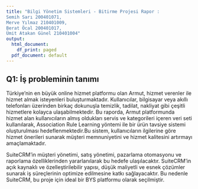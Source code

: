 ```yaml
---
title: "Bilgi Yönetim Sistemleri - Bitirme Projesi Rapor : 
Semih Sarı 200401071,
Merve Yılmaz 210401009,
Berat Öcal 200401017,
Ümit Atakan Günel 210401004"
output:
  html_document:
    df_print: paged
  pdf_document: default
---
```


## Q1: İş probleminin tanımı 

Türkiye’nin en büyük online hizmet platformu olan Armut, hizmet verenler ile hizmet almak isteyenleri buluşturmaktadır. Kullanıcılar, bilgisayar veya akıllı telefonları üzerinden birkaç dokunuşla temizlik, tadilat, nakliyat gibi çeşitli hizmetlere kolayca ulaşabilmektedir. Bu raporda, Armut platformunda hizmet alan kullanıcıların almış oldukları servis ve kategorileri içeren veri seti kullanılarak, Association Rule Learning yöntemi ile bir ürün tavsiye sistemi oluşturulması hedeflenmektedir.Bu sistem, kullanıcıların ilgilerine göre hizmet önerileri sunarak müşteri memnuniyetini ve hizmet kalitesini artırmayı amaçlamaktadır.

SuiteCRM'in müşteri yönetimi, satış yönetimi, pazarlama otomasyonu ve raporlama özelliklerinden yararlanılarak bu hedefe ulaşılacaktır. SuiteCRM'in açık kaynaklı ve özelleştirilebilir yapısı, düşük maliyetli ve esnek çözümler sunarak iş süreçlerinin optimize edilmesine katkı sağlayacaktır. Bu nedenle SuiteCRM, bu proje için ideal bir BYS platformu olarak seçilmiştir.
